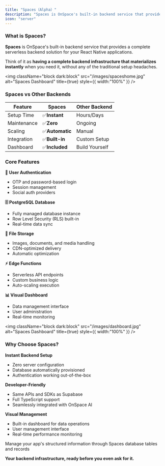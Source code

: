 ```yaml
---
title: "Spaces（Alpha）"
description: "Spaces is OnSpace's built-in backend service that provides comprehensive serverless infrastructure for your applications."
icon: "server"
---
```


### What is Spaces?

**Spaces** is OnSpace's built-in backend service that provides a complete serverless backend solution for your React Native applications.

Think of it as **having a complete backend infrastructure that materializes instantly** when you need it, without any of the traditional setup headaches.

<img
  className="block dark:block"
  src="/images/spaceshome.jpg"
  alt="Spaces Dashboard"
  title={true}
  style={{ width:"100%" }}
/>

### Spaces vs Other Backends

| Feature     | Spaces         | Other Backend  |
| ----------- | -------------- | -------------- |
| Setup Time  | ✅**Instant**   | Hours/Days     |
| Maintenance | ✅**Zero**      | Ongoing        |
| Scaling     | ✅**Automatic** | Manual         |
| Integration | ✅**Built-in**  | Custom Setup   |
| Dashboard   | ✅**Included**  | Build Yourself |

### Core Features

**🔐 User Authentication**

- OTP and password-based login
- Session management
- Social auth providers

**🗄️ PostgreSQL Database**

- Fully managed database instance
- Row Level Security (RLS) built-in
- Real-time data sync

**📁 File Storage**

- Images, documents, and media handling
- CDN-optimized delivery
- Automatic optimization

**⚡ Edge Functions**

- Serverless API endpoints
- Custom business logic
- Auto-scaling execution

**📊 Visual Dashboard**

- Data management interface
- User administration
- Real-time monitoring

<img
  className="block dark:block"
  src="/images/dashboard.jpg"
  alt="Spaces Dashboard"
  title={true}
  style={{ width:"100%" }}
/>

### Why Choose Spaces?

**Instant Backend Setup**

- Zero server configuration
- Database automatically provisioned
- Authentication working out-of-the-box

**Developer-Friendly**

- Same APIs and SDKs as Supabase
- Full TypeScript support
- Seamlessly integrated with OnSpace AI

**Visual Management**

- Built-in dashboard for data operations
- User management interface
- Real-time performance monitoring


<CardGroup cols={2}>
  <Card title="Learn how to use dashboard" icon="database" href="https://docs.onspace.ai/Startbuildingyourfirstapp">
   Manage your app's structured information through Spaces database tables and records
  </Card>
</CardGroup>

**Your backend infrastructure, ready before you even ask for it.**